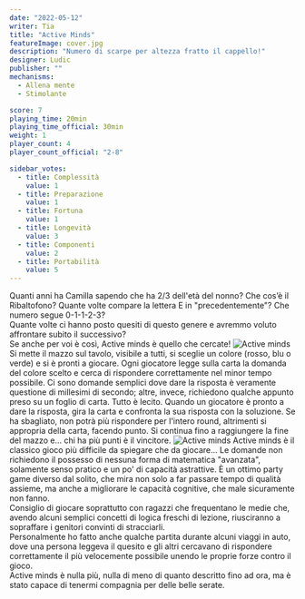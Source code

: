 ```yaml
---
date: "2022-05-12"
writer: Tia
title: "Active Minds"
featureImage: cover.jpg
description: "Numero di scarpe per altezza fratto il cappello!"
designer: Ludic
publisher: ""
mechanisms:
  - Allena mente
  - Stimolante

score: 7
playing_time: 20min
playing_time_official: 30min
weight: 1
player_count: 4
player_count_official: "2-8"

sidebar_votes:
  - title: Complessità
    value: 1
  - title: Preparazione
    value: 1
  - title: Fortuna
    value: 1
  - title: Longevità
    value: 3
  - title: Componenti
    value: 2
  - title: Portabilità
    value: 5
---
```


<Setting>
  Quanti anni ha Camilla sapendo che ha 2/3 dell'età del nonno? Che cos’è il
  Ribaltofono? Quante volte compare la lettera E in "precedentemente"? Che
  numero segue 0-1-1-2-3?
  <br />
  Quante volte ci hanno posto quesiti di questo genere e avremmo voluto
  affrontare subito il successivo? <br />
  Se anche per voi è così, Active minds è quello che cercate!
</Setting>

<img src="./game1.jpg" alt="Active minds" />

<Rules>
  Si mette il mazzo sul tavolo, visibile a tutti, si sceglie un colore (rosso,
  blu o verde) e si è pronti a giocare. Ogni giocatore legge sulla carta la
  domanda del colore scelto e cerca di rispondere correttamente nel minor tempo
  possibile. Ci sono domande semplici dove dare la risposta è veramente
  questione di millesimi di secondo; altre, invece, richiedono qualche appunto
  preso su un foglio di carta. Tutto è lecito. Quando un giocatore è pronto a
  dare la risposta, gira la carta e confronta la sua risposta con la soluzione.
  Se ha sbagliato, non potrà più rispondere per l'intero round, altrimenti si
  appropria della carta, facendo punto. Si continua fino a raggiungere la fine
  del mazzo e... chi ha più punti è il vincitore.
</Rules>

<img src="./game2.jpg" alt="Active minds" />

<Feedback>
  Active minds è il classico gioco più difficile da spiegare che da giocare...
  Le domande non richiedono il possesso di nessuna forma di matematica
  "avanzata", solamente senso pratico e un po' di capacità astrattive. È un
  ottimo party game diverso dal solito, che mira non solo a far passare tempo di
  qualità assieme, ma anche a migliorare le capacità cognitive, che male
  sicuramente non fanno.
  <br />
  Consiglio di giocare soprattutto con ragazzi che frequentano le medie che,
  avendo alcuni semplici concetti di logica freschi di lezione, riusciranno a
  sopraffare i genitori convinti di stracciarli. <br />
  Personalmente ho fatto anche qualche partita durante alcuni viaggi in auto, dove
  una persona leggeva il quesito e gli altri cercavano di rispondere correttamente
  il più velocemente possibile unendo le proprie forze contro il gioco. <br />
  Active minds è nulla più, nulla di meno di quanto descritto fino ad ora, ma è
  stato capace di tenermi compagnia per delle belle serate.
</Feedback>

<Instagram id="CddHiHLjG1U" />
